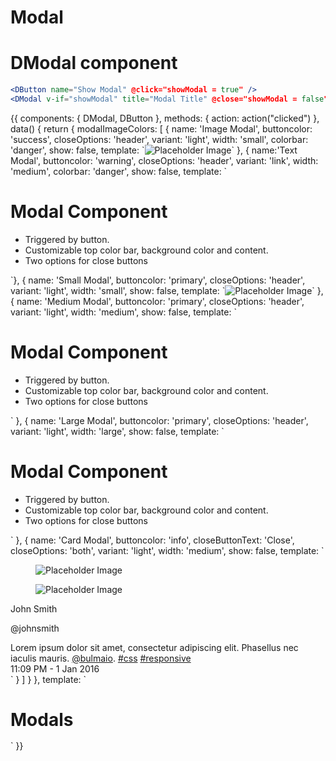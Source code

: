 
<Meta title="Elements|Modal" component={DModal} />

# Modal
<Props of={DModal} />

# DModal component
```jsx
<DButton name="Show Modal" @click="showModal = true" />
<DModal v-if="showModal" title="Modal Title" @close="showModal = false" />
```

<Preview>
  <Story name="Modal" decorators={[withA11y]}>
    {{
      components: { DModal, DButton },
      methods: { action: action("clicked") },
      data() {
          return {
            modalImageColors: [
              { name: 'Image Modal', buttoncolor: 'success', closeOptions: 'header', variant: 'light', width: 'small', colorbar: 'danger', show: false, template: `<img alt="Placeholder Image" src='https://via.placeholder.com/150'>` },
              { name:'Text Modal', buttoncolor: 'warning', closeOptions: 'header', variant: 'link', width: 'medium', colorbar: 'danger', show: false, template: `
              <div class="content">
                <h1 class="has-text-light">Modal Component</h1>
                <p>
                  <ul>
                    <li>Triggered by button. </li>
                    <li>Customizable top color bar, background color and content. </li>
                    <li>Two options for close buttons </li>
                  </ul>
                </p>
              </div>`},
              { name: 'Small Modal', buttoncolor: 'primary', closeOptions: 'header', variant: 'light', width: 'small', show: false, template: `<img alt="Placeholder Image" src='https://via.placeholder.com/150'>` },
              { name: 'Medium Modal', buttoncolor: 'primary', closeOptions: 'header', variant: 'light', width: 'medium', show: false, template: `
              <div class="content">
                <h1>Modal Component</h1>
                <p>
                  <ul>
                    <li>Triggered by button. </li>
                    <li>Customizable top color bar, background color and content. </li>
                    <li>Two options for close buttons </li>
                  </ul>
                </p>
              </div>` },
              { name: 'Large Modal', buttoncolor: 'primary', closeOptions: 'header', variant: 'light', width: 'large', show: false, template: `
              <div class="content">
                <h1>Modal Component</h1>
                <p>
                  <ul>
                    <li>Triggered by button. </li>
                    <li>Customizable top color bar, background color and content. </li>
                    <li>Two options for close buttons </li>
                  </ul>
                </p>
              </div>` },
              { name: 'Card Modal', buttoncolor: 'info', closeButtonText: 'Close', closeOptions: 'both', variant: 'light', width: 'medium', show: false, template: `
                <div class="card">
                  <div class="card-image">
                    <figure class="image is-4by3">
                      <img alt="Placeholder Image" src="https://bulma.io/images/placeholders/1280x960.png" alt="Placeholder image">
                    </figure>
                  </div>
                  <div class="card-content">
                    <div class="media">
                      <div class="media-left">
                        <figure class="image is-48x48">
                          <img alt="Placeholder Image" src="https://bulma.io/images/placeholders/96x96.png" alt="Placeholder image">
                        </figure>
                      </div>
                      <div class="media-content">
                        <p class="title is-4">John Smith</p>
                        <p class="subtitle is-6">@johnsmith</p>
                      </div>
                    </div>
                    <div class="content">
                      Lorem ipsum dolor sit amet, consectetur adipiscing elit.
                      Phasellus nec iaculis mauris. <a href="#">@bulmaio</a>.
                      <a href="#">#css</a> <a href="#">#responsive</a>
                      <br>
                      <time datetime="2016-1-1">11:09 PM - 1 Jan 2016</time>
                    </div>
                  </div>
                </div>` }
            ]
          }
      },
      template: `
      <div>
        <div>
            <h1 style="margin-bottom: 1rem;"> Modals </h1>
          <span v-for="modal  in modalImageColors">
            <DButton :name="modal.name" :variant="modal.buttoncolor" @click="modal.show = !modal.show" />
            <DModal v-if="modal.show" :variant="modal.variant" :colorbar="modal.colorbar" :width="modal.width" :close-button-text="modal.closeButtonText" :close-options="modal.closeOptions" @close="modal.show = !modal.show" >
              <template #content>
                <span v-html="modal.template"></span>
              </template>
            </DModal> 
          </span>
        </div>
      </div>
      `
    }}
  </Story>
</Preview>